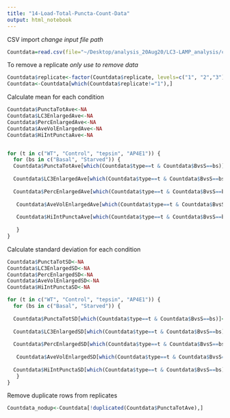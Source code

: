 ```yaml
---
title: "14-Load-Total-Puncta-Count-Data"
output: html_notebook
---
```


CSV import
*change input file path*
```r
Countdata=read.csv(file="~/Desktop/analysis_20Aug20/LC3-LAMP_analysis/cleaned_9Sep20/Calculated-PercEnlarged-AveVolEnlarged_17Sep20.csv",header=TRUE)

```

To remove a replicate
*only use to remove data*
```r
Countdata$replicate<-factor(Countdata$replicate, levels=c("1", "2","3"))
Countdata<-Countdata[which(Countdata$replicate!="1"),]
```


Calculate mean for each condition
```r
Countdata$PunctaTotAve<-NA
Countdata$LC3EnlargedAve<-NA
Countdata$PercEnlargedAve<-NA
Countdata$AveVolEnlargedAve<-NA
Countdata$HiIntPunctaAve<-NA


for (t in c("WT", "Control", "tepsin", "AP4E1")) {
  for (bs in c("Basal", "Starved")) {
  Countdata$PunctaTotAve[which(Countdata$type==t & Countdata$BvsS==bs)]<-sum(Countdata$PunctaTot[which(Countdata$type==t & Countdata$BvsS==bs & Countdata$PunctaTot)])/length(which(Countdata$type==t & Countdata$BvsS==bs & Countdata$PunctaTot))
  
  Countdata$LC3EnlargedAve[which(Countdata$type==t & Countdata$BvsS==bs)]<-sum(Countdata$LC3Enlarged[which(Countdata$type==t & Countdata$BvsS==bs & Countdata$LC3Enlarged)])/length(which(Countdata$type==t & Countdata$BvsS==bs & Countdata$LC3Enlarged))
  
  Countdata$PercEnlargedAve[which(Countdata$type==t & Countdata$BvsS==bs)]<-sum(Countdata$PercEnlarged[which(Countdata$type==t & Countdata$BvsS==bs & Countdata$PercEnlarged)])/length(which(Countdata$type==t & Countdata$BvsS==bs & Countdata$PercEnlarged))
  
   Countdata$AveVolEnlargedAve[which(Countdata$type==t & Countdata$BvsS==bs)]<-sum(Countdata$AveVolEnlarged[which(Countdata$type==t & Countdata$BvsS==bs & Countdata$AveVolEnlarged)])/length(which(Countdata$type==t & Countdata$BvsS==bs & Countdata$AveVolEnlarged))
 
   Countdata$HiIntPunctaAve[which(Countdata$type==t & Countdata$BvsS==bs)]<-sum(Countdata$HiIntPuncta[which(Countdata$type==t & Countdata$BvsS==bs & Countdata$HiIntPuncta)])/length(which(Countdata$type==t & Countdata$BvsS==bs & Countdata$HiIntPuncta))
   
   }
}

```

Calculate standard deviation for each condition
```r
Countdata$PunctaTotSD<-NA
Countdata$LC3EnlargedSD<-NA
Countdata$PercEnlargedSD<-NA
Countdata$AveVolEnlargedSD<-NA
Countdata$HiIntPunctaSD<-NA

for (t in c("WT", "Control", "tepsin", "AP4E1")) {
  for (bs in c("Basal", "Starved")) {
  
  Countdata$PunctaTotSD[which(Countdata$type==t & Countdata$BvsS==bs)]<-sd(Countdata$PunctaTot[which(Countdata$type==t & Countdata$BvsS==bs & Countdata$PunctaTot)])
  
  Countdata$LC3EnlargedSD[which(Countdata$type==t & Countdata$BvsS==bs)]<-sd(Countdata$LC3Enlarged[which(Countdata$type==t & Countdata$BvsS==bs & Countdata$LC3Enlarged)])
  
  Countdata$PercEnlargedSD[which(Countdata$type==t & Countdata$BvsS==bs)]<-sd(Countdata$PercEnlarged[which(Countdata$type==t & Countdata$BvsS==bs & Countdata$PercEnlarged)])
  
   Countdata$AveVolEnlargedSD[which(Countdata$type==t & Countdata$BvsS==bs)]<-sd(Countdata$AveVolEnlarged[which(Countdata$type==t & Countdata$BvsS==bs & Countdata$AveVolEnlarged)])
  
  Countdata$HiIntPunctaSD[which(Countdata$type==t & Countdata$BvsS==bs)]<-sd(Countdata$HiIntPuncta[which(Countdata$type==t & Countdata$BvsS==bs & Countdata$HiIntPuncta)])
   }
}
```

Remove duplicate rows from replicates
```r
Countdata_nodup<-Countdata[!duplicated(Countdata$PunctaTotAve),]
```


